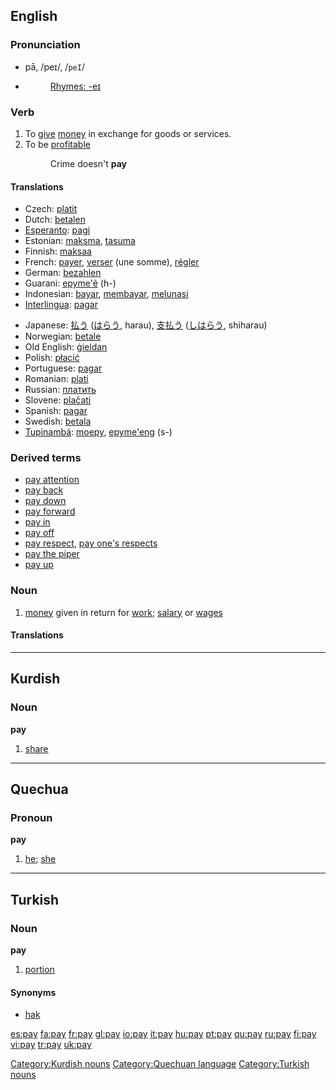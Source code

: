 ==English==

{{rank|pass|doing|note|548|pay|red|unto|receive}}

===Pronunciation===
*pā, /peɪ/, /<tt>peI</tt>/
*{{audio|en-us-pay.ogg|Audio (US)}}
*:[[Rhymes:English:-eɪ|Rhymes: -eɪ]]

===Verb===
{{en-verb|pays|paying|paid}}
# To [[give]] [[money]] in exchange for goods or services.
# To be [[profitable]]
#:Crime doesn't '''pay'''

====Translations====
{{top}}
*Czech: [[platit]]
*Dutch: [[betalen]]
*[[Esperanto]]: [[pagi]]
*Estonian: [[maksma]], [[tasuma]]
*Finnish: [[maksaa]]
*French: [[payer]], [[verser]] (une somme), [[régler]]
*German: [[bezahlen]]
*Guarani: [[epyme'ẽ]] (h-)
*Indonesian: [[bayar]], [[bayar|membayar]], [[lunas|melunasi]]
*[[Interlingua]]: [[pagar]]
{{mid}}
*Japanese: [[払う]] ([[はらう]], harau), [[支払う]] ([[しはらう]], shiharau)
*Norwegian: [[betale]]
*Old English: [[gieldan|ġieldan]]
*Polish: [[płacić]]
*Portuguese: [[pagar]]
*Romanian: [[plati]]
*Russian: [[платить]]
*Slovene: [[plačati]]
*Spanish: [[pagar]]
*Swedish: [[betala]]
*[[Tupinambá]]: [[moepy]], [[epyme'eng]] (s-)
{{bottom}}

===Derived terms===

*[[pay attention]]
*[[pay back]]
*[[pay down]]
*[[pay forward]]
*[[pay in]]
*[[pay off]]
*[[pay respect]], [[pay one's respects]]
*[[pay the piper]]
*[[pay up]]

===Noun===
{{en-noun|-}}

# [[money]] given in return for [[work]]; [[salary]] or [[wages]]

====Translations====
{{top}}

{{mid}}

{{bottom}}
----

==Kurdish==
===Noun===
'''pay'''

#[[share]]

[[Category:Kurdish nouns]]


----

==Quechua==
===Pronoun===
'''pay'''

#[[he]]; [[she]]

[[Category:Quechuan language]]


----

==Turkish==
===Noun===
'''pay'''
# [[portion]]

====Synonyms====
*[[hak]]

[[Category:Turkish nouns]]

[[es:pay]]
[[fa:pay]]
[[fr:pay]]
[[gl:pay]]
[[io:pay]]
[[it:pay]]
[[hu:pay]]
[[pt:pay]]
[[qu:pay]]
[[ru:pay]]
[[fi:pay]]
[[vi:pay]]
[[tr:pay]]
[[uk:pay]]
